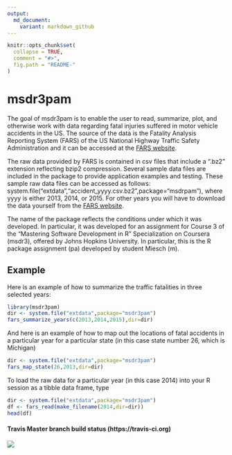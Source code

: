 ```yaml
---
output:
  md_document:
    variant: markdown_github
---
```


<!-- README.md is generated from README.Rmd. Please edit that file -->

```r
knitr::opts_chunk$set(
  collapse = TRUE,
  comment = "#>",
  fig.path = "README-"
)
```

# msdr3pam

The goal of msdr3pam is to enable the user to read, summarize, plot, and otherwise work with data regarding fatal injuries suffered in motor vehicle accidents in the US.  The source of the data is the Fatality Analysis Reporting System (FARS) of the US National Highway Traffic Safety Administration and it can be accessed at the 
[FARS website](https://www.nhtsa.gov/research-data/fatality-analysis-reporting-system-fars).

The raw data provided by FARS is contained in csv files that include a ".bz2" extension reflecting bzip2 compression.  Several sample data files are included in the package to provide application examples and testing.  These sample raw data files can be accessed as follows: system.file("extdata","accident_yyyy.csv.bz2",package="msdrpam"), where yyyy is either 2013, 2014, or 2015.  For other years you will have to download the data yourself from the 
[FARS website](https://www.nhtsa.gov/research-data/fatality-analysis-reporting-system-fars).

The name of the package reflects the conditions under which it was developed.  In particular, it was developed for an assignment for Course 3 of the "Mastering Software Development in R" Specialization on Coursera (msdr3), offered by Johns Hopkins University.  In particular, this is the R package assignment (pa) developed by student Miesch (m).

## Example

Here is an example of how to summarize the traffic fatalities in three selected years:

```r
library(msdr3pam)
dir <- system.file("extdata",package="msdr3pam")
fars_summarize_years(c(2013,2014,2015),dir=dir)
```

And here is an example of how to map out the locations of fatal accidents in a particular year for a particular state (in this case state number 26, which is Michigan)

```r
dir <- system.file("extdata",package="msdr3pam")
fars_map_state(26,2013,dir=dir)
```

To load the raw data for a particular year (in this case 2014) into your R session as a tibble data frame, type
```r
dir <- system.file("extdata",package="msdr3pam")
df <- fars_read(make_filename(2014,dir=dir))
head(df)
```

#### Travis Master branch build status (https://travis-ci.org)
![](https://travis-ci.org/mmiesch/msdr3pam.svg?branch=master)

